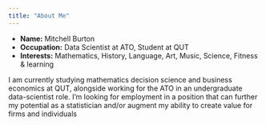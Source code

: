 ```yaml
---
title: "About Me"
---
```


- __Name:__ Mitchell Burton
- __Occupation:__ Data Scientist at ATO, Student at QUT
- __Interests:__ Mathematics, History, Language, Art, Music, Science, Fitness & learning

I am currently studying mathematics decision science and business
economics at QUT, alongside working for the ATO in an
undergraduate data-scientist role. I'm looking for employment in a
position that can further my potential as a statistician and/or augment my ability to create value for firms and individuals

